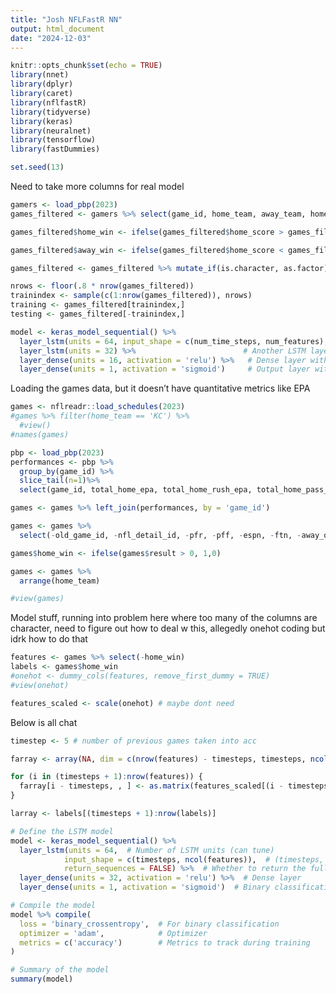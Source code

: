 ```yaml
---
title: "Josh NFLFastR NN"
output: html_document
date: "2024-12-03"
---
```


```r
knitr::opts_chunk$set(echo = TRUE)
library(nnet)
library(dplyr)
library(caret)
library(nflfastR)
library(tidyverse)
library(keras)
library(neuralnet)
library(tensorflow)
library(fastDummies)

set.seed(13)
```

Need to take more columns for real model
```r
gamers <- load_pbp(2023)
games_filtered <- gamers %>% select(game_id, home_team, away_team, home_score, away_score)

games_filtered$home_win <- ifelse(games_filtered$home_score > games_filtered$away_score, 1, 0)

games_filtered$away_win <- ifelse(games_filtered$home_score < games_filtered$away_score, 1, 0)

games_filtered <- games_filtered %>% mutate_if(is.character, as.factor)
```

```r
nrows <- floor(.8 * nrow(games_filtered))
trainindex <- sample(c(1:nrow(games_filtered)), nrows)
training <- games_filtered[trainindex,]
testing <- games_filtered[-trainindex,]
```

```r
model <- keras_model_sequential() %>%
  layer_lstm(units = 64, input_shape = c(num_time_steps, num_features), return_sequences = TRUE) %>%  # LSTM layer with 64 units
  layer_lstm(units = 32) %>%                        # Another LSTM layer with 32 units
  layer_dense(units = 16, activation = 'relu') %>%   # Dense layer with 16 units and ReLU activation
  layer_dense(units = 1, activation = 'sigmoid')     # Output layer with 1 unit for binary classification

```

Loading the games data, but it doesn't have quantitative metrics like EPA
```r
games <- nflreadr::load_schedules(2023)
#games %>% filter(home_team == 'KC') %>%
  #view()
#names(games)
```


```r
pbp <- load_pbp(2023)
performances <- pbp %>%
  group_by(game_id) %>%
  slice_tail(n=1)%>%
  select(game_id, total_home_epa, total_home_rush_epa, total_home_pass_epa, total_home_comp_air_epa, total_home_raw_air_epa, total_home_comp_yac_epa, total_home_comp_air_wpa, total_home_comp_yac_wpa, total_home_pass_wpa, total_home_raw_air_wpa, total_home_rush_wpa, total_home_raw_yac_epa, total_home_raw_yac_wpa, total_away_comp_air_epa, total_away_comp_air_wpa, total_away_comp_yac_epa, total_away_comp_yac_wpa, total_away_epa, total_away_pass_epa, total_away_pass_wpa, total_away_raw_air_epa, total_away_raw_air_wpa, total_away_raw_yac_epa, total_away_raw_yac_wpa, total_away_rush_epa, total_away_rush_wpa)

games <- games %>% left_join(performances, by = 'game_id')

games <- games %>%
  select(-old_game_id, -nfl_detail_id, -pfr, -pff, -espn, -ftn, -away_qb_id, -home_qb_id, -away_qb_name, -home_qb_name, -away_coach, -home_coach, -referee, -stadium, -stadium_id, -location) 

games$home_win <- ifelse(games$result > 0, 1,0)

games <- games %>% 
  arrange(home_team)

#view(games)
```

Model stuff, running into problem here where too many of the columns are character, need to figure out how to deal w this, allegedly onehot coding but idrk how to do that

```r
features <- games %>% select(-home_win)
labels <- games$home_win
#onehot <- dummy_cols(features, remove_first_dummy = TRUE)
#view(onehot)
```

```r
features_scaled <- scale(onehot) # maybe dont need
```




Below is all chat
```r
timestep <- 5 # number of previous games taken into acc

farray <- array(NA, dim = c(nrow(features) - timesteps, timesteps, ncol(features)))

for (i in (timesteps + 1):nrow(features)) {
  farray[i - timesteps, , ] <- as.matrix(features_scaled[(i - timesteps):(i - 1), ])
}

larray <- labels[(timesteps + 1):nrow(labels)]
```

```r
# Define the LSTM model
model <- keras_model_sequential() %>%
  layer_lstm(units = 64,  # Number of LSTM units (can tune)
            input_shape = c(timesteps, ncol(features)),  # (timesteps, features)
            return_sequences = FALSE) %>%  # Whether to return the full sequence or just the output of the last timestep
  layer_dense(units = 32, activation = 'relu') %>%  # Dense layer
  layer_dense(units = 1, activation = 'sigmoid')  # Binary classification (output between 0 and 1)

# Compile the model
model %>% compile(
  loss = 'binary_crossentropy',  # For binary classification
  optimizer = 'adam',            # Optimizer
  metrics = c('accuracy')        # Metrics to track during training
)

# Summary of the model
summary(model)

```

